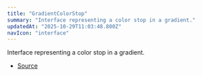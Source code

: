 ```yaml
---
title: "GradientColorStop"
summary: "Interface representing a color stop in a gradient."
updatedAt: "2025-10-29T11:03:48.800Z"
navIcon: "interface"
---
```



Interface representing a color stop in a gradient.

<Table data={{ headers: [{"content":"Property","key":"property","sortable":true},{"content":"Type","key":"type","sortable":true},{"content":"Value","key":"value","sortable":true},{"content":"Description","key":"description"}], rows: [["color","[string](https://developer.mozilla.org/en-US/docs/Web/JavaScript/Reference/Global_Objects/String)","\\-","The color of the stop in hexadecimal format."],["offset","[number](https://developer.mozilla.org/en-US/docs/Web/JavaScript/Reference/Global_Objects/Number)","\\-","The offset of the stop, ranging from 0 to 1."]] }} />


- [Source](https://github.com/NMMTY/LazyCanvas/blob/e5b83021346e886d435469de8abb93654e0fb45d/packages/lazycanvas/src/structures/helpers/Gradient.ts#L40)